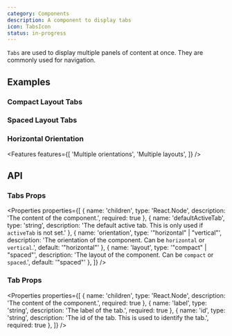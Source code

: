 ```yaml
---
category: Components
description: A component to display tabs
icon: TabsIcon
status: in-progress
---
```


`Tabs` are used to display multiple panels of content at once. They are commonly used for navigation.

## Examples

### Compact Layout Tabs

<Example name="Tabs/Compact" />

### Spaced Layout Tabs

<Example name="Tabs/Spaced" />

### Horizontal Orientation

<Example name="Tabs/Horizontal" />

<Features features={[
  'Multiple orientations',
  'Multiple layouts',
]} />

## API

### Tabs Props

<Properties properties={[
  { name: 'children', type: 'React.Node', description: 'The content of the component.', required: true },
  { name: 'defaultActiveTab', type: 'string', description: 'The default active tab. This is only used if `activeTab` is not set.' },
  { name: 'orientation', type: '"horizontal" | "vertical"', description: 'The orientation of the component. Can be `horizontal` or `vertical`.', default: '"horizontal"' },
  { name: 'layout', type: '"compact" | "spaced"', description: 'The layout of the component. Can be `compact` or `spaced`.', default: '"spaced"' },
]} />

### Tab Props

<Properties properties={[
  { name: 'children', type: 'React.Node', description: 'The content of the component.', required: true },
  { name: 'label', type: 'string', description: 'The label of the tab.', required: true },
  { name: 'id', type: 'string', description: 'The id of the tab. This is used to identify the tab.', required: true },
]} />
